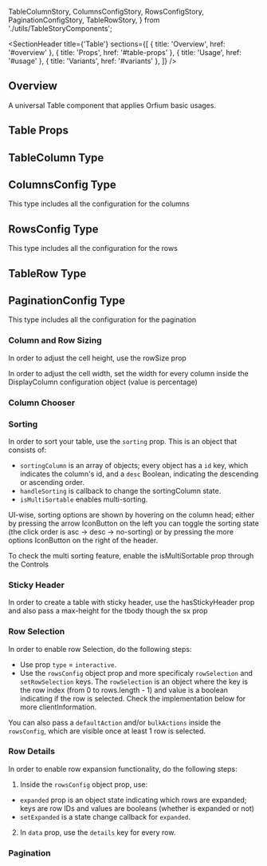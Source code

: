   TableColumnStory,
  ColumnsConfigStory,
  RowsConfigStory,
  PaginationConfigStory,
  TableRowStory,
} from './utils/TableStoryComponents';

<Meta of={TableStories} />

<SectionHeader
  title={'Table'}
  sections={[
    { title: 'Overview', href: '#overview' },
    { title: 'Props', href: '#table-props' },
    { title: 'Usage', href: '#usage' },
    { title: 'Variants', href: '#variants' },
  ]}
/>

## Overview

A universal Table component that applies Orfium basic usages.

## Table Props

<ArgTypes of={Table} />

## TableColumn Type

<ArgTypes of={TableColumnStory} />

## ColumnsConfig Type

This type includes all the configuration for the columns

<ArgTypes of={ColumnsConfigStory} />

## RowsConfig Type

This type includes all the configuration for the rows

<ArgTypes of={RowsConfigStory} />

## TableRow Type

<ArgTypes of={TableRowStory} />

## PaginationConfig Type

This type includes all the configuration for the pagination

<ArgTypes of={PaginationConfigStory} />

<SubsectionHeader title="Variants" />

### Column and Row Sizing

<Tip>In order to adjust the cell height, use the rowSize prop</Tip>

<Tip>
  In order to adjust the cell width, set the width for every column inside the DisplayColumn
  configuration object (value is percentage)
</Tip>

<Canvas of={TableStories.ColumnAndRowSizing} />

### Column Chooser

<Canvas of={TableStories.ColumnChooser} />

### Sorting

In order to sort your table, use the `sorting` prop. This is an object that consists of:

- `sortingColumn` is an array of objects; every object has a `id` key, which indicates the column's id, and a `desc` Boolean, indicating the descending or ascending order.
- `handleSorting` is callback to change the sortingColumn state.
- `isMultiSortable` enables multi-sorting.

<Tip>
  UI-wise, sorting options are shown by hovering on the column head; either by pressing the arrow
  IconButton on the left you can toggle the sorting state (the click order is asc -> desc ->
  no-sorting) or by pressing the more options IconButton on the right of the header.
</Tip>

<Tip>To check the multi sorting feature, enable the isMultiSortable prop through the Controls</Tip>

<Canvas of={TableStories.Sorting} />

### Sticky Header

<Tip>
  In order to create a table with sticky header, use the hasStickyHeader prop and also pass a
  max-height for the tbody though the sx prop
</Tip>

<Canvas of={TableStories.StickyHeader} />

### Row Selection

In order to enable row Selection, do the following steps:

- Use prop `type` = `interactive`.
- Use the `rowsConfig` object prop and more specificaly `rowSelection` and `setRowSelection` keys. The `rowSelection` is an object where the key is the row index (from 0 to rows.length - 1) and value is a boolean indicating if the row is selected. Check the implementation below for more clientInformation.

You can also pass a `defaultAction` and/or `bulkActions` inside the `rowsConfig`, which are visible once at least 1 row is selected.

<Canvas of={TableStories.RowSelection} />

### Row Details

In order to enable row expansion functionality, do the following steps:

1. Inside the `rowsConfig` object prop, use:

- `expanded` prop is an object state indicating which rows are expanded; keys are row IDs and values are booleans (whether is expanded or not)
- `setExpanded` is a state change callback for `expanded`.

2. In `data` prop, use the `details` key for every row.

<Canvas of={TableStories.RowDetails} />

### Pagination

<Canvas of={TableStories.Pagination} />
